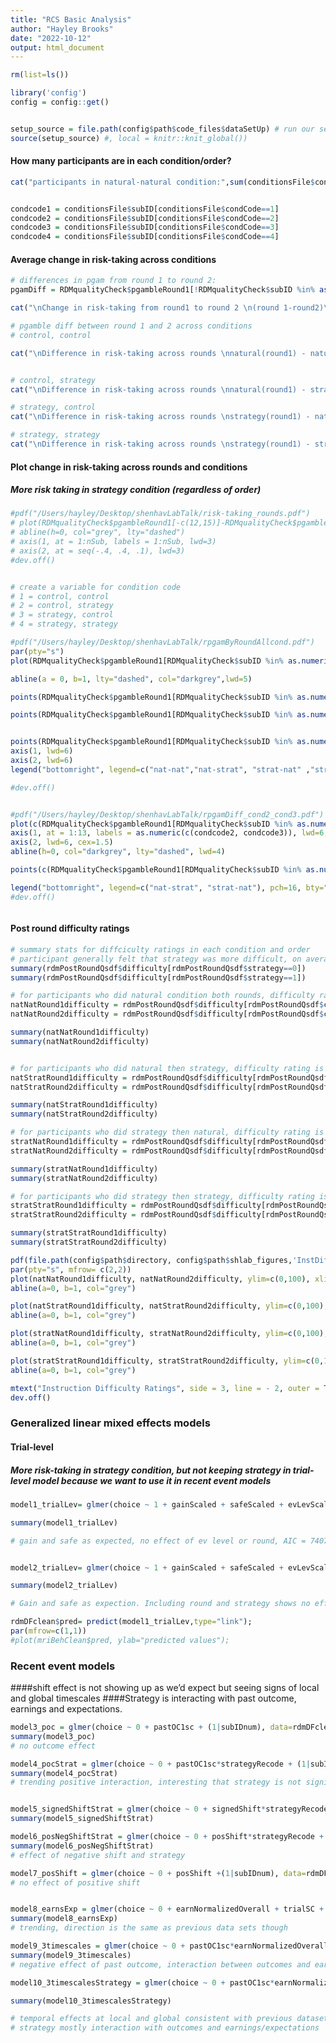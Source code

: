 ```yaml
---
title: "RCS Basic Analysis"
author: "Hayley Brooks"
date: "2022-10-12"
output: html_document
---
```


```r
rm(list=ls())

library('config')
config = config::get()


setup_source = file.path(config$path$code_files$dataSetUp) # run our set up script (which loads all the data)
source(setup_source) #, local = knitr::knit_global())
```

#### How many participants are in each condition/order?
```r

cat("participants in natural-natural condition:",sum(conditionsFile$condCode==1), "\nparticipants in natural-strategy condition:",sum(conditionsFile$condCode==2), "\nparticipants in strategy-natural condition:",sum(conditionsFile$condCode==3),"\nparticipants in strategy-strategy condition:", sum(conditionsFile$condCode==4))


condcode1 = conditionsFile$subID[conditionsFile$condCode==1]
condcode2 = conditionsFile$subID[conditionsFile$condCode==2]
condcode3 = conditionsFile$subID[conditionsFile$condCode==3]
condcode4 = conditionsFile$subID[conditionsFile$condCode==4]
```


#### Average change in risk-taking across conditions
```r

# differences in pgam from round 1 to round 2:
pgamDiff = RDMqualityCheck$pgambleRound1[!RDMqualityCheck$subID %in% as.numeric(excludeSubID)] - RDMqualityCheck$pgambleRound2[!RDMqualityCheck$subID %in% as.numeric(excludeSubID)]

cat("\nChange in risk-taking from round1 to round 2 \n(round 1-round2)\n",mean(pgamDiff))

# pgamble diff between round 1 and 2 across conditions
# control, control

cat("\nDifference in risk-taking across rounds \nnatural(round1) - natural (round2)\ndiff p(gamble)",mean(RDMqualityCheck$pgambleRound1[RDMqualityCheck$subID %in% as.numeric(condcode1)] -RDMqualityCheck$pgambleRound2[RDMqualityCheck$subID %in% as.numeric(condcode1)]))


# control, strategy
cat("\nDifference in risk-taking across rounds \nnatural(round1) - strategy (round2)\ndiff p(gamble)",mean(RDMqualityCheck$pgambleRound1[RDMqualityCheck$subID %in% as.numeric(condcode2)] -RDMqualityCheck$pgambleRound2[RDMqualityCheck$subID %in% as.numeric(condcode2)]))

# strategy, control
cat("\nDifference in risk-taking across rounds \nstrategy(round1) - natural (round2)\ndiff p(gamble)",mean(RDMqualityCheck$pgambleRound1[RDMqualityCheck$subID %in% as.numeric(condcode3)] -RDMqualityCheck$pgambleRound2[RDMqualityCheck$subID %in% as.numeric(condcode3)]))

# strategy, strategy
cat("\nDifference in risk-taking across rounds \nstrategy(round1) - strategy (round2)\ndiff p(gamble)",mean(RDMqualityCheck$pgambleRound1[RDMqualityCheck$subID %in% as.numeric(condcode4)] -RDMqualityCheck$pgambleRound2[RDMqualityCheck$subID %in% as.numeric(condcode4)]))

```

#### Plot change in risk-taking across rounds and conditions
##### More risk taking in strategy condition (regardless of order)
```r

#pdf("/Users/hayley/Desktop/shenhavLabTalk/risk-taking_rounds.pdf")
# plot(RDMqualityCheck$pgambleRound1[-c(12,15)]-RDMqualityCheck$pgambleRound2[-c(12,15)], ylab ="pGamble(round 1 - round 2)", xlab="participant", main="change in risk-taking across rounds", axes=F, pch=16, col="maroon", cex=1.5, ylim=c(-.4,.4), xlim=c(1,24))
# abline(h=0, col="grey", lty="dashed")
# axis(1, at = 1:nSub, labels = 1:nSub, lwd=3)
# axis(2, at = seq(-.4, .4, .1), lwd=3)
#dev.off()


# create a variable for condition code
# 1 = control, control
# 2 = control, strategy
# 3 = strategy, control
# 4 = strategy, strategy

#pdf("/Users/hayley/Desktop/shenhavLabTalk/rpgamByRoundAllcond.pdf")
par(pty="s")
plot(RDMqualityCheck$pgambleRound1[RDMqualityCheck$subID %in% as.numeric(condcode1)], RDMqualityCheck$pgambleRound2[RDMqualityCheck$subID %in% as.numeric(condcode1)], asp=1,col="blue", pch=16, ylim=c(0,1), xlim=c(0,1), ylab="p(gamble round 1)", xlab="p(gamble round 2)", axes=F, cex=2)

abline(a = 0, b=1, lty="dashed", col="darkgrey",lwd=5)

points(RDMqualityCheck$pgambleRound1[RDMqualityCheck$subID %in% as.numeric(condcode2)], RDMqualityCheck$pgambleRound2[RDMqualityCheck$subID %in% as.numeric(condcode2)], col="green",asp=1, pch=16,cex=2)

points(RDMqualityCheck$pgambleRound1[RDMqualityCheck$subID %in% as.numeric(condcode3)], RDMqualityCheck$pgambleRound2[RDMqualityCheck$subID %in% as.numeric(condcode3)], asp=1, col="red", pch=16, cex=2)


points(RDMqualityCheck$pgambleRound1[RDMqualityCheck$subID %in% as.numeric(condcode4)], RDMqualityCheck$pgambleRound2[RDMqualityCheck$subID %in% as.numeric(condcode4)], asp= 1,col="purple", pch=16, cex=2)
axis(1, lwd=6)
axis(2, lwd=6)
legend("bottomright", legend=c("nat-nat","nat-strat", "strat-nat" ,"strat-strat"), pch=16, bty="n", col=c("blue", "green", "red", "purple"), cex=1)

#dev.off()


#pdf("/Users/hayley/Desktop/shenhavLabTalk/rpgamDiff_cond2_cond3.pdf")
plot(c(RDMqualityCheck$pgambleRound1[RDMqualityCheck$subID %in% as.numeric(condcode2)]- RDMqualityCheck$pgambleRound2[RDMqualityCheck$subID %in% as.numeric(condcode2)], RDMqualityCheck$pgambleRound1[RDMqualityCheck$subID %in% as.numeric(condcode3)]- RDMqualityCheck$pgambleRound2[RDMqualityCheck$subID %in% as.numeric(condcode3)]), pch=16, ylab="Risk-taking\n (round 1 - round 2)", xlab="participant", ylim=c(-.5,.5),cex= 2,col=c(rep("green",length(condcode2)), rep("red", length(condcode3))), axes=F)
axis(1, at = 1:13, labels = as.numeric(c(condcode2, condcode3)), lwd=6, cex.axis=1)
axis(2, lwd=6, cex=1.5)
abline(h=0, col="darkgrey", lty="dashed", lwd=4)

points(c(RDMqualityCheck$pgambleRound1[RDMqualityCheck$subID %in% as.numeric(condcode2)]- RDMqualityCheck$pgambleRound2[RDMqualityCheck$subID %in% as.numeric(condcode2)], RDMqualityCheck$pgambleRound1[RDMqualityCheck$subID %in% as.numeric(condcode3)]- RDMqualityCheck$pgambleRound2[RDMqualityCheck$subID %in% as.numeric(condcode3)]), pch=16, cex= 2,col=c(rep("green",length(condcode2)), rep("red", length(condcode3))))

legend("bottomright", legend=c("nat-strat", "strat-nat"), pch=16, bty="n", col=c("green","red"), cex=1)
#dev.off()



```


#### Post round difficulty ratings
```r
# summary stats for diffciculty ratings in each condition and order
# participant generally felt that strategy was more difficult, on average.
summary(rdmPostRoundQsdf$difficulty[rdmPostRoundQsdf$strategy==0])
summary(rdmPostRoundQsdf$difficulty[rdmPostRoundQsdf$strategy==1])

# for participants who did natural condition both rounds, difficulty ratings is on average, higher for second round
natNatRound1difficulty = rdmPostRoundQsdf$difficulty[rdmPostRoundQsdf$condCode==1 & rdmPostRoundQsdf$...1==1]
natNatRound2difficulty = rdmPostRoundQsdf$difficulty[rdmPostRoundQsdf$condCode==1 & rdmPostRoundQsdf$...1==2]

summary(natNatRound1difficulty)
summary(natNatRound2difficulty)


# for participants who did natural then strategy, difficulty rating is on average, higher for second round (strategy harder)
natStratRound1difficulty = rdmPostRoundQsdf$difficulty[rdmPostRoundQsdf$condCode==2 & rdmPostRoundQsdf$...1==1]
natStratRound2difficulty = rdmPostRoundQsdf$difficulty[rdmPostRoundQsdf$condCode==2 & rdmPostRoundQsdf$...1==2]

summary(natStratRound1difficulty)
summary(natStratRound2difficulty)

# for participants who did strategy then natural, difficulty rating is on average, higher for first round (strategy harder)
stratNatRound1difficulty = rdmPostRoundQsdf$difficulty[rdmPostRoundQsdf$condCode==3 & rdmPostRoundQsdf$...1==1]
stratNatRound2difficulty = rdmPostRoundQsdf$difficulty[rdmPostRoundQsdf$condCode==3 & rdmPostRoundQsdf$...1==2]

summary(stratNatRound1difficulty)
summary(stratNatRound2difficulty)

# for participants who did strategy then strategy, difficulty rating is on average, higher for first round 
stratStratRound1difficulty = rdmPostRoundQsdf$difficulty[rdmPostRoundQsdf$condCode==4 & rdmPostRoundQsdf$...1==1]
stratStratRound2difficulty = rdmPostRoundQsdf$difficulty[rdmPostRoundQsdf$condCode==4 & rdmPostRoundQsdf$...1==2]

summary(stratStratRound1difficulty)
summary(stratStratRound2difficulty)

pdf(file.path(config$path$directory, config$path$shlab_figures,'InstDifficultyRatingPlots.pdf'))
par(pty="s", mfrow= c(2,2))
plot(natNatRound1difficulty, natNatRound2difficulty, ylim=c(0,100), xlim=c(0,100), ylab="Act natural Round 2", xlab="Act natural Round 1", pch=16, cex = 1.5, col="blue")
abline(a=0, b=1, col="grey")

plot(natStratRound1difficulty, natStratRound2difficulty, ylim=c(0,100), xlim=c(0,100), ylab="Strategy Round 2", xlab="Act natural Round 1", pch=16, cex = 1.5, col="green")
abline(a=0, b=1, col="grey")

plot(stratNatRound1difficulty, stratNatRound2difficulty, ylim=c(0,100), xlim=c(0,100), ylab="Act Natural Round 2", xlab="Strategy Round 1", pch=16, cex = 1.5, col="red")
abline(a=0, b=1, col="grey")

plot(stratStratRound1difficulty, stratStratRound2difficulty, ylim=c(0,100), xlim=c(0,100), ylab="Strategy Round 2", xlab="Strategy Round 1", pch=16, cex = 1.5, col="purple")
abline(a=0, b=1, col="grey")

mtext("Instruction Difficulty Ratings", side = 3, line = - 2, outer = TRUE)
dev.off()
```


### Generalized linear mixed effects models
#### Trial-level
##### More risk-taking in strategy condition, but not keeping strategy in trial-level model because we want to use it in recent event models
```r

model1_trialLev= glmer(choice ~ 1 + gainScaled + safeScaled + evLevScaled + roundRecode + (1|subID), data=rdmDFclean , family = "binomial")

summary(model1_trialLev)

# gain and safe as expected, no effect of ev level or round, AIC = 7407.0


model2_trialLev= glmer(choice ~ 1 + gainScaled + safeScaled + evLevScaled + roundRecode*strategyRecode + (1|subID), data=rdmDFclean , family = "binomial")

summary(model2_trialLev)

# Gain and safe as expection. Including round and strategy shows no effect of round but strategy is associated with increased risk in the strategy (Relative to act natural condition), AIC = 7385.2
```

```r
rdmDFclean$pred= predict(model1_trialLev,type="link"); 
par(mfrow=c(1,1))
#plot(mriBehClean$pred, ylab="predicted values");

```


### Recent event models
####shift effect is not showing up as we'd expect but seeing signs of local and global timescales
####Strategy is interacting with past outcome, earnings and expectations.
```r

model3_poc = glmer(choice ~ 0 + pastOC1sc + (1|subIDnum), data=rdmDFclean, family="binomial", offset=pred)
summary(model3_poc)
# no outcome effect

model4_pocStrat = glmer(choice ~ 0 + pastOC1sc*strategyRecode + (1|subIDnum), data=rdmDFclean, family="binomial", offset=pred)
summary(model4_pocStrat)
# trending positive interaction, interesting that strategy is not significant but is in the models below with the other timescales


model5_signedShiftStrat = glmer(choice ~ 0 + signedShift*strategyRecode + (1|subIDnum), data=rdmDFclean, family="binomial", offset=pred)
summary(model5_signedShiftStrat)

model6_posNegShiftStrat = glmer(choice ~ 0 + posShift*strategyRecode + negShift*strategyRecode +(1|subIDnum), data=rdmDFclean, family="binomial", offset=pred)
summary(model6_posNegShiftStrat)
# effect of negative shift and strategy

model7_posShift = glmer(choice ~ 0 + posShift +(1|subIDnum), data=rdmDFclean, family="binomial", offset=pred)
# no effect of positive shift


model8_earnsExp = glmer(choice ~ 0 + earnNormalizedOverall + trialSC + (1|subIDnum), data=rdmDFclean, family="binomial", offset=pred)
summary(model8_earnsExp)
# trending, direction is the same as previous data sets though

model9_3timescales = glmer(choice ~ 0 + pastOC1sc*earnNormalizedOverall + posShift + trialSC + (1|subIDnum), data=rdmDFclean, family="binomial", offset=pred)
summary(model9_3timescales)
# negative effect of past outcome, interaction between outcomes and earnings

model10_3timescalesStrategy = glmer(choice ~ 0 + pastOC1sc*earnNormalizedOverall*strategyRecode + posShift*strategyRecode + trialSC*strategyRecode + (1|subIDnum), data=rdmDFclean, family="binomial", offset=pred)

summary(model10_3timescalesStrategy)

# temporal effects at local and global consistent with previous datasets
# strategy mostly interaction with outcomes and earnings/expectations
```



